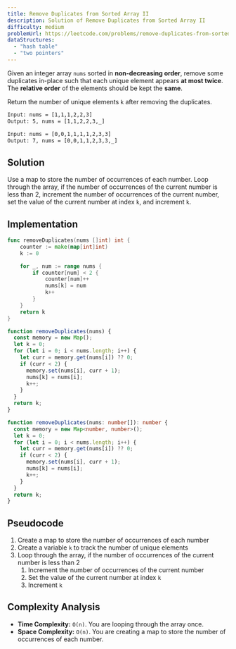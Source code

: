 ```yaml
---
title: Remove Duplicates from Sorted Array II
description: Solution of Remove Duplicates from Sorted Array II
difficulty: medium
problemUrl: https://leetcode.com/problems/remove-duplicates-from-sorted-array-ii
dataStructures:
  - "hash table"
  - "two pointers"
---
```



Given an integer array `nums` sorted in **non-decreasing order**, remove some duplicates in-place such that each unique element appears **at most twice**. The **relative order** of the elements should be kept the **same**.

Return the number of unique elements `k` after removing the duplicates.

```txt
Input: nums = [1,1,1,2,2,3]
Output: 5, nums = [1,1,2,2,3,_]

Input: nums = [0,0,1,1,1,1,2,3,3]
Output: 7, nums = [0,0,1,1,2,3,3,_]
```

## Solution

Use a map to store the number of occurrences of each number. Loop through the array, if the number of occurrences of the current number is less than 2, increment the number of occurrences of the current number, set the value of the current number at index `k`, and increment `k`.

## Implementation

<Tabs>
  <TabItem label="go">

```go
func removeDuplicates(nums []int) int {
    counter := make(map[int]int)
    k := 0

    for _, num := range nums {
        if counter[num] < 2 {
            counter[num]++
            nums[k] = num
            k++
        }
    }
    return k
}
```

  </TabItem>
  <TabItem label="js">

```js
function removeDuplicates(nums) {
  const memory = new Map();
  let k = 0;
  for (let i = 0; i < nums.length; i++) {
    let curr = memory.get(nums[i]) ?? 0;
    if (curr < 2) {
      memory.set(nums[i], curr + 1);
      nums[k] = nums[i];
      k++;
    }
  }
  return k;
}
```

  </TabItem>
  <TabItem label="ts">

```ts
function removeDuplicates(nums: number[]): number {
  const memory = new Map<number, number>();
  let k = 0;
  for (let i = 0; i < nums.length; i++) {
    let curr = memory.get(nums[i]) ?? 0;
    if (curr < 2) {
      memory.set(nums[i], curr + 1);
      nums[k] = nums[i];
      k++;
    }
  }
  return k;
}
```

  </TabItem>
</Tabs>

## Pseudocode

1. Create a map to store the number of occurrences of each number
2. Create a variable `k` to track the number of unique elements
3. Loop through the array, if the number of occurrences of the current number is less than 2
   1. Increment the number of occurrences of the current number
   2. Set the value of the current number at index `k`
   3. Increment `k`

## Complexity Analysis

- **Time Complexity:** `O(n)`. You are looping through the array once.
- **Space Complexity:** `O(n)`. You are creating a map to store the number of occurrences of each number.
